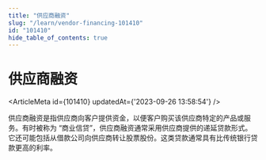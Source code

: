 ```yaml
---
title: "供应商融资"
slug: "/learn/vendor-financing-101410"
id: "101410"
hide_table_of_contents: true
---
```



# 供应商融资

<ArticleMeta id={101410} updatedAt={'2023-09-26 13:58:54'} />
<div className='border-solid border-b border-t-0 my-4 border-[var(--ifm-color-gray-300)]' />

供应商融资是指供应商向客户提供资金，以便客户购买该供应商特定的产品或服务。有时被称为 “商业信贷”，供应商融资通常采用供应商提供的递延贷款形式。它还可能包括从借款公司向供应商转让股票股份。这类贷款通常具有比传统银行贷款更高的利率。
